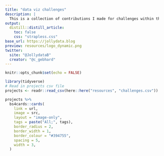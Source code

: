 ```yaml
---
title: "data viz challenges"
description: |
  This is a collection of contributions I made for challenges within the DataViz community such as #TidyTuesday. The preview images link to the corresponding articles.
output: 
  distill::distill_article:
    toc: false
    css: "strapless.css"
base_url: https://jollydata.blog
preview: resources/logo_dynamic.png
twitter:
  site: "@JollydataB"
  creator: "@c_gebhard"
---
```



```r
knitr::opts_chunk$set(echo = FALSE)
```



```r
library(tidyverse)
# Read in projects csv file 
projects <- readr::read_csv(here::here("resources", "challenges.csv"))
```

```r
projects %>% 
  bs4cards::cards(
    link = url,
    image = src,
    layout = "image-only",
    tags = paste("All;", tags),
    border_radius = 2,
    border_width = 1,
    border_colour = "#394755",
    spacing = 5,
    width = 3,
  )
```